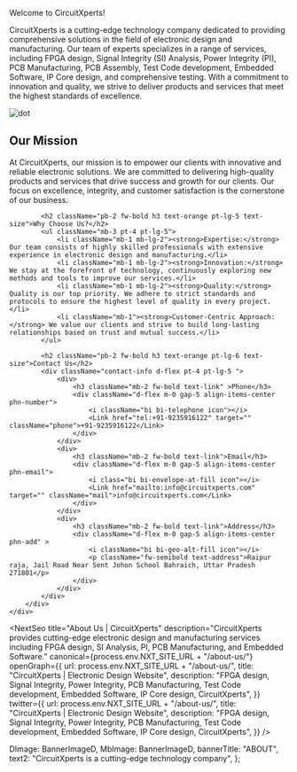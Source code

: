 <AboutStyle>
<Banner banner={banner} />
<div className="about-page">
    <div className="site-container">
        <div className="main-content mb-5 mb-lg-6">
            <p className="pb-2 fw-bold h1 text-orange">Welcome to <span className="gradient-text">CircuitXperts!</span></p>
            <div className="left-content d-lg-flex py-lg-5 align-items-center">
                <p className="head-text pb-3 pe-lg-6 pt-4 pt-lg-2">CircuitXperts is a cutting-edge technology company dedicated to providing comprehensive solutions in the field of electronic design and manufacturing. Our team of experts specializes in a range of services, including FPGA design, Signal Integrity (SI) Analysis, Power Integrity (PI), PCB Manufacturing, PCB Assembly, Test Code development, Embedded Software, IP Core design, and comprehensive testing. With a commitment to innovation and quality, we strive to deliver products and services that meet the highest standards of excellence.</p>
                <Image src={FpgImg} alt="dot" className="m-auto image-right" />
            </div>
            <h2 className="pb-2 fw-bold h3 text-orange pt-4 text-size">Our Mission</h2>
            <p className="mb-3 pt-4 pt-lg-5 pb-1">At CircuitXperts, our mission is to empower our clients with innovative and reliable electronic solutions. We are committed to delivering high-quality products and services that drive success and growth for our clients. Our focus on excellence, integrity, and customer satisfaction is the cornerstone of our business.</p>

            <h2 className="pb-2 fw-bold h3 text-orange pt-lg-5 text-size">Why Choose Us?</h2>
            <ul className="mb-3 pt-4 pt-lg-5">
                <li className="mb-1 mb-lg-2"><strong>Expertise:</strong> Our team consists of highly skilled professionals with extensive experience in electronic design and manufacturing.</li>
                <li className="mb-1 mb-lg-2"><strong>Innovation:</strong> We stay at the forefront of technology, continuously exploring new methods and tools to improve our services.</li>
                <li className="mb-1 mb-lg-2"><strong>Quality:</strong> Quality is our top priority. We adhere to strict standards and protocols to ensure the highest level of quality in every project.</li>
                <li className="mb-1"><strong>Customer-Centric Approach:</strong> We value our clients and strive to build long-lasting relationships based on trust and mutual success.</li>
            </ul>

            <h2 className="pb-2 fw-bold h3 text-orange pt-lg-6 text-size">Contact Us</h2>
            <div className="contact-info d-flex pt-4 pt-lg-5 ">
                <div>
                    <h3 className="mb-2 fw-bold text-link" >Phone</h3>
                    <div className="d-flex m-0 gap-5 align-items-center phn-number">
                        <i className="bi bi-telephone icon"></i>
                        <Link href="tel:+91-9235916122" target="" className="phone">+91-9235916122</Link>
                    </div>
                </div>
                <div>
                    <h3 className="mb-2 fw-bold text-link">Email</h3>
                    <div className="d-flex m-0 gap-5 align-items-center phn-email">
                        <i class="bi bi-envelope-at-fill icon"></i>
                        <Link href="mailto:info@circuitxperts.com" target="" className="mail">info@circuitxperts.com</Link>
                    </div>
                </div>
                <div>
                    <h3 className="mb-2 fw-bold text-link">Address</h3>
                    <div className="d-flex m-0 gap-5 align-items-center phn-add" >
                        <i className="bi bi-geo-alt-fill icon"></i>
                        <p className="fw-semibold text-address">Raipur raja, Jail Road Near Sent Johon School Bahraich, Uttar Pradesh 271801</p>
                    </div>
                </div>
            </div>
        </div>
    </div>

</div>
</ AboutStyle>

<NextSeo
  title="About Us | CircuitXperts"
  description="CircuitXperts provides cutting-edge electronic design and manufacturing services including FPGA design, SI Analysis, PI, PCB Manufacturing, and Embedded Software."
  canonical={process.env.NXT_SITE_URL + "/about-us/"}
  openGraph={{
    url: process.env.NXT_SITE_URL + "/about-us/",
    title: "CircuitXperts | Electronic Design Website",
    description:
      "FPGA design, Signal Integrity, Power Integrity, PCB Manufacturing, Test Code development, Embedded Software, IP Core design, CircuitXperts",
  }}
  twitter={{
    url: process.env.NXT_SITE_URL + "/about-us/",
    title: "CircuitXperts | Electronic Design Website",
    description:
      "FPGA design, Signal Integrity, Power Integrity, PCB Manufacturing, Test Code development, Embedded Software, IP Core design, CircuitXperts",
  }}
/>


  DImage: BannerImageD,
  MbImage: BannerImageD,
  bannerTitle: "ABOUT",
  text2: "CircuitXperts is a cutting-edge technology company",
};

